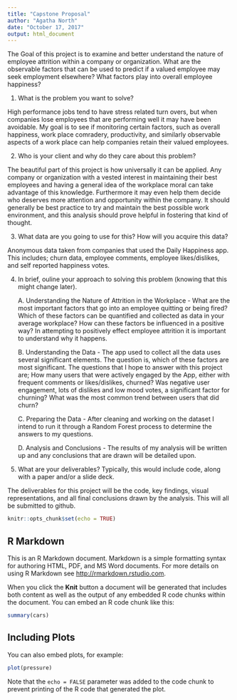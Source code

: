 ---
title: "Capstone Proposal"
author: "Agatha North"
date: "October 17, 2017"
output: html_document
---

The Goal of this project is to examine and better understand the nature of employee attrition within a company or organization. What are the observable factors that can be used to predict if a valued employee may seek employment elsewhere? What factors play into overall employee happiness?

1. What is the problem you want to solve?

High performance jobs tend to have stress related turn overs, but when companies lose employees that are performing well it may have been avoidable. My goal is to see if monitoring certain factors, such as overall happiness, work place comradery, productivity, and similarly observable aspects of a work place can help companies retain their valued employees.

2. Who is your client and why do they care about this problem?

The beautiful part of this project is how universally it can be applied. Any company or organization with a vested interest in maintaining their best employees and having a general idea of the workplace moral can take advantage of this knowledge. Furthermore it may even help them decide who deserves more attention and opportunity within the company. It should generally be best practice to try and maintain the best possible work environment, and this analysis should prove helpful in fostering that kind of thought.

3. What data are you going to use for this? How will you acquire this data?

Anonymous data taken from companies that used the Daily Happiness app. This includes; churn data, employee comments, employee likes/dislikes, and self reported happiness votes.

4. In brief, ouline your approach to solving this problem (knowing that this might change later).

	A. Understanding the Nature of Attrition in the Workplace - What are the most important factors that go into an employee quitting or being fired? Which of these factors can be quantified and collected as data in your average workplace? How can these factors be influenced in a positive way? In attempting to positively effect employee attrition it is important to understand why it happens.

	B. Understanding the Data - The app used to collect all the data uses several significant elements. The question is, which of these factors are most significant. The questions that I hope to answer with this project are; How many users that were actively engaged by the App, either with frequent comments or likes/dislikes, churned? Was negative user engagement, lots of dislikes and low mood votes, a significant factor for churning? What was the most common trend between users that did churn?
	
	C. Preparing the Data - After cleaning and working on the dataset I intend to run it through a Random Forest process to determine the answers to my questions.

	D. Analysis and Conclusions - The results of my analysis will be written up and any conclusions that are drawn will be detailed upon.


5. What are your deliverables? Typically, this would include code, along with a paper and/or a slide deck.

The deliverables for this project will be the code, key findings, visual representations, and all final conclusions drawn by the analysis. This will all be submitted to github.


```{r setup, include=FALSE}
knitr::opts_chunk$set(echo = TRUE)
```

## R Markdown

This is an R Markdown document. Markdown is a simple formatting syntax for authoring HTML, PDF, and MS Word documents. For more details on using R Markdown see <http://rmarkdown.rstudio.com>.

When you click the **Knit** button a document will be generated that includes both content as well as the output of any embedded R code chunks within the document. You can embed an R code chunk like this:

```{r cars}
summary(cars)
```

## Including Plots

You can also embed plots, for example:

```{r pressure, echo=FALSE}
plot(pressure)
```

Note that the `echo = FALSE` parameter was added to the code chunk to prevent printing of the R code that generated the plot.
